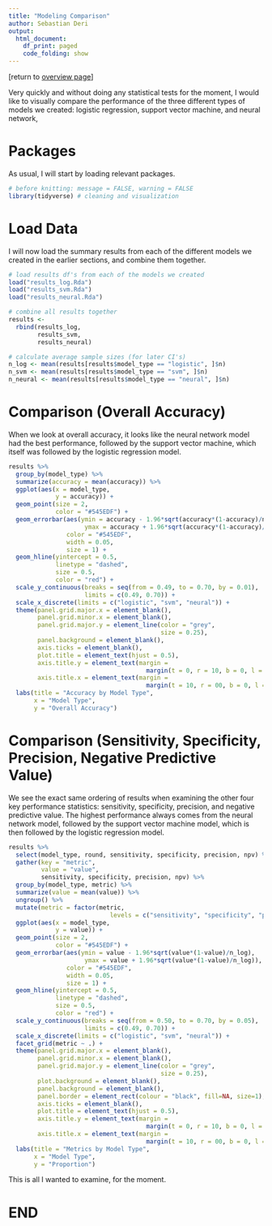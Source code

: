 ---
title: "Modeling Comparison"
author: Sebastian Deri
output:
  html_document:
    df_print: paged
    code_folding: show
---

[return to [overview page](./hld_OVERVIEW.html)]

Very quickly and without doing any statistical tests for the moment, I would
like to visually compare the performance of the three different types of models
we created: logistic regression, support vector machine, and neural network,

# Packages

As usual, I will start by loading relevant packages.

```{r, message=FALSE, warning=FALSE}
# before knitting: message = FALSE, warning = FALSE
library(tidyverse) # cleaning and visualization

```

# Load Data

I will now load the summary results from each of the different models we created
in the earlier sections, and combine them together.

```{r}
# load results df's from each of the models we created
load("results_log.Rda")
load("results_svm.Rda")
load("results_neural.Rda")

```

```{r}
# combine all results together
results <-
  rbind(results_log,
        results_svm,
        results_neural)
```

```{r}
# calculate average sample sizes (for later CI's)
n_log <- mean(results[results$model_type == "logistic", ]$n)
n_svm <- mean(results[results$model_type == "svm", ]$n)
n_neural <- mean(results[results$model_type == "neural", ]$n)
```


# Comparison (Overall Accuracy)

When we look at overall accuracy, it looks like the neural network model had the best
performance, followed by the support vector machine, which itself was followed
by the logistic regression model.

```{r}
results %>%
  group_by(model_type) %>%
  summarize(accuracy = mean(accuracy)) %>%
  ggplot(aes(x = model_type,
             y = accuracy)) +
  geom_point(size = 2,
             color = "#545EDF") +
  geom_errorbar(aes(ymin = accuracy - 1.96*sqrt(accuracy*(1-accuracy)/n_log),
                     ymax = accuracy + 1.96*sqrt(accuracy*(1-accuracy)/n_log)),
                color = "#545EDF",
                width = 0.05,
                size = 1) +
  geom_hline(yintercept = 0.5,
             linetype = "dashed",
             size = 0.5,
             color = "red") +
  scale_y_continuous(breaks = seq(from = 0.49, to = 0.70, by = 0.01),
                     limits = c(0.49, 0.70)) +
  scale_x_discrete(limits = c("logistic", "svm", "neural")) +
  theme(panel.grid.major.x = element_blank(),
        panel.grid.minor.x = element_blank(),
        panel.grid.major.y = element_line(color = "grey",
                                          size = 0.25),
        panel.background = element_blank(),
        axis.ticks = element_blank(),
        plot.title = element_text(hjust = 0.5),
        axis.title.y = element_text(margin = 
                                      margin(t = 0, r = 10, b = 0, l = 0)),
        axis.title.x = element_text(margin = 
                                      margin(t = 10, r = 00, b = 0, l = 0))) +
  labs(title = "Accuracy by Model Type",
       x = "Model Type",
       y = "Overall Accuracy")

```

# Comparison (Sensitivity, Specificity, Precision, Negative Predictive Value)

We see the exact same ordering of results when examining the other four key
performance statistics: sensitivity, specificity, precision, and negative
predictive value. The highest performance always comes from the neural network
model, followed by the support vector machine model, which is then followed
by the logistic regression model.


```{r, fig.width=8, fig.height=8}
results %>%
  select(model_type, round, sensitivity, specificity, precision, npv) %>%
  gather(key = "metric",
         value = "value",
         sensitivity, specificity, precision, npv) %>%
  group_by(model_type, metric) %>%
  summarize(value = mean(value)) %>%
  ungroup() %>%
  mutate(metric = factor(metric,
                            levels = c("sensitivity", "specificity", "precision", "npv"))) %>%
  ggplot(aes(x = model_type,
             y = value)) +
  geom_point(size = 2,
             color = "#545EDF") +
  geom_errorbar(aes(ymin = value - 1.96*sqrt(value*(1-value)/n_log),
                     ymax = value + 1.96*sqrt(value*(1-value)/n_log)),
                color = "#545EDF",
                width = 0.05,
                size = 1) +
  geom_hline(yintercept = 0.5,
             linetype = "dashed",
             size = 0.5,
             color = "red") +
  scale_y_continuous(breaks = seq(from = 0.50, to = 0.70, by = 0.05),
                     limits = c(0.49, 0.70)) +
  scale_x_discrete(limits = c("logistic", "svm", "neural")) +
  facet_grid(metric ~ .) +
  theme(panel.grid.major.x = element_blank(),
        panel.grid.minor.x = element_blank(),
        panel.grid.major.y = element_line(color = "grey",
                                          size = 0.25),
        plot.background = element_blank(),
        panel.background = element_blank(),
        panel.border = element_rect(colour = "black", fill=NA, size=1),
        axis.ticks = element_blank(),
        plot.title = element_text(hjust = 0.5),
        axis.title.y = element_text(margin = 
                                      margin(t = 0, r = 10, b = 0, l = 0)),
        axis.title.x = element_text(margin = 
                                      margin(t = 10, r = 00, b = 0, l = 0))) +
  labs(title = "Metrics by Model Type",
       x = "Model Type",
       y = "Proportion")

```

This is all I wanted to examine, for the moment.

# END